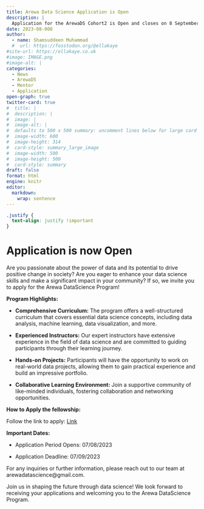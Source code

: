 ```yaml
---
title: Arewa Data Science Application is Open
description: |
  Application for the ArewaDS Cohort2 is Open and closes on 8 September
date: 2023-08-008
author: 
  - name: Shamsuddeen Muhammad
  #  url: https://fosstodon.org/@ellakaye
#site-url: https://ellakaye.co.uk
#image: IMAGE.png
#image-alt: |
categories:
  - News
  - ArewaDS
  - Mentor
  - Application
open-graph: true
twitter-card: true
#  title: |
#  description: |
#  image: |
#  image-alt: |
#  defaults to 500 x 500 summary: uncomment lines below for large card
#  image-width: 600 
#  image-height: 314
#  card-style: summary_large_image 
#  image-width: 500
#  image-height: 500
#  card-style: summary
draft: false
format: html
engine: knitr
editor: 
  markdown: 
    wrap: sentence
---
```


```css
.justify {
  text-align: justify !important
}
```

::: justify
# Application is now Open  {.justify}

Are you passionate about the power of data and its potential to drive positive change in society?
Are you eager to enhance your data science skills and make a significant impact in your community?
If so, we invite you to apply for the Arewa DataScience Program!

**Program Highlights:**

-   **Comprehensive Curriculum:** The program offers a well-structured curriculum that covers essential data science concepts, including data analysis, machine learning, data visualization, and more.

-   **Experienced Instructors:** Our expert instructors have extensive experience in the field of data science and are committed to guiding participants through their learning journey.

-   **Hands-on Projects:** Participants will have the opportunity to work on real-world data projects, allowing them to gain practical experience and build an impressive portfolio.

-   **Collaborative Learning Environment:** Join a supportive community of like-minded individuals, fostering collaboration and networking opportunities.

**How to Apply the fellowship:**

Follow the link to apply: [Link](https://docs.google.com/forms/d/e/1FAIpQLSfYJBERpEM7bkO3aI8SG0CuJuKNedKfxP6crQeyh555pU4Lhg/viewform)

**Important Dates:**

-   Application Period Opens: 07/08/2023

-   Application Deadline: 07/09/2023

For any inquiries or further information, please reach out to our team at arewadatascience\@gmail.com.

Join us in shaping the future through data science!
We look forward to receiving your applications and welcoming you to the Arewa DataScience Program.
:::
